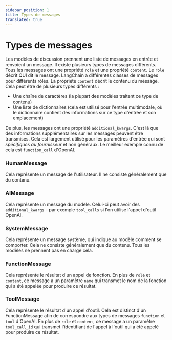 ```yaml
---
sidebar_position: 1
title: Types de messages
translated: true
---
```


# Types de messages

Les modèles de discussion prennent une liste de messages en entrée et renvoient un message. Il existe plusieurs types de messages différents. Tous les messages ont une propriété `role` et une propriété `content`. Le `role` décrit QUI dit le message. LangChain a différentes classes de messages pour différents rôles. La propriété `content` décrit le contenu du message. Cela peut être de plusieurs types différents :

- Une chaîne de caractères (la plupart des modèles traitent ce type de contenu)
- Une liste de dictionnaires (cela est utilisé pour l'entrée multimodale, où le dictionnaire contient des informations sur ce type d'entrée et son emplacement)

De plus, les messages ont une propriété `additional_kwargs`. C'est là que des informations supplémentaires sur les messages peuvent être transmises. Cela est largement utilisé pour les paramètres d'entrée qui sont *spécifiques au fournisseur* et non généraux. Le meilleur exemple connu de cela est `function_call` d'OpenAI.

### HumanMessage

Cela représente un message de l'utilisateur. Il ne consiste généralement que du contenu.

### AIMessage

Cela représente un message du modèle. Celui-ci peut avoir des `additional_kwargs` - par exemple `tool_calls` si l'on utilise l'appel d'outil OpenAI.

### SystemMessage

Cela représente un message système, qui indique au modèle comment se comporter. Cela ne consiste généralement que du contenu. Tous les modèles ne prennent pas en charge cela.

### FunctionMessage

Cela représente le résultat d'un appel de fonction. En plus de `role` et `content`, ce message a un paramètre `name` qui transmet le nom de la fonction qui a été appelée pour produire ce résultat.

### ToolMessage

Cela représente le résultat d'un appel d'outil. Cela est distinct d'un FunctionMessage afin de correspondre aux types de messages `function` et `tool` d'OpenAI. En plus de `role` et `content`, ce message a un paramètre `tool_call_id` qui transmet l'identifiant de l'appel à l'outil qui a été appelé pour produire ce résultat.
